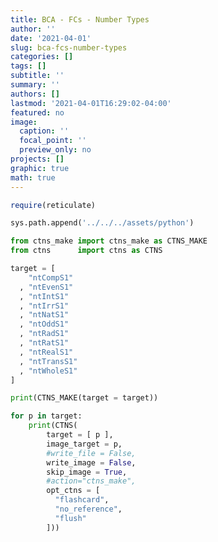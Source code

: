 ```yaml
---
title: BCA - FCs - Number Types
author: ''
date: '2021-04-01'
slug: bca-fcs-number-types
categories: []
tags: []
subtitle: ''
summary: ''
authors: []
lastmod: '2021-04-01T16:29:02-04:00'
featured: no
image:
  caption: ''
  focal_point: ''
  preview_only: no
projects: []
graphic: true
math: true
---
```

```r
require(reticulate)
```

```python
sys.path.append('../../../assets/python')

from ctns_make import ctns_make as CTNS_MAKE
from ctns      import ctns as CTNS
```

```python
target = [
    "ntCompS1"
  , "ntEvenS1"
  , "ntIntS1"
  , "ntIrrS1"
  , "ntNatS1"
  , "ntOddS1"
  , "ntRadS1"
  , "ntRatS1"
  , "ntRealS1"
  , "ntTransS1"
  , "ntWholeS1"
]

print(CTNS_MAKE(target = target))
```

```python

for p in target:
    print(CTNS(
        target = [ p ], 
        image_target = p,
        #write_file = False,
        write_image = False,
        skip_image = True,
        #action="ctns_make",
        opt_ctns = [
          "flashcard",
          "no_reference",
          "flush"
        ]))
```
